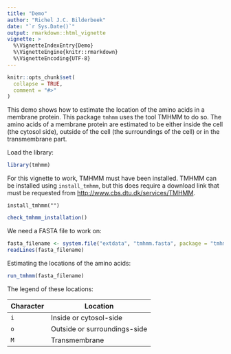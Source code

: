 ```yaml
---
title: "Demo"
author: "Richel J.C. Bilderbeek"
date: "`r Sys.Date()`"
output: rmarkdown::html_vignette
vignette: >
  %\VignetteIndexEntry{Demo}
  %\VignetteEngine{knitr::rmarkdown}
  %\VignetteEncoding{UTF-8}
---
```


```r
knitr::opts_chunk$set(
  collapse = TRUE,
  comment = "#>"
)
```

This demo shows how to estimate the location of the amino acids in a
membrane protein. This package `tmhmm` uses the tool TMHMM to do so.
The amino acids of a membrane protein are estimated to be either
inside the cell (the cytosol side), outside of the cell (the surroundings
of the cell) or in the transmembrane part.

Load the library:

```r
library(tmhmm)
```

For this vignette to work, TMHMM must have been installed.
TMHMM can be installed using `install_tmhmm`, but this does
require a download link that must be requested from 
[http://www.cbs.dtu.dk/services/TMHMM](http://www.cbs.dtu.dk/services/TMHMM).

```
install_tmhmm("")
```


```r
check_tmhmm_installation()
```

We need a FASTA file to work on:

```r
fasta_filename <- system.file("extdata", "tmhmm.fasta", package = "tmhmm")
readLines(fasta_filename)
```

Estimating the locations of the amino acids:

```r
run_tmhmm(fasta_filename)
```

The legend of these locations:

Character|Location
---|---
`i`|Inside or cytosol-side
`o`|Outside or surroundings-side
`M`|Transmembrane